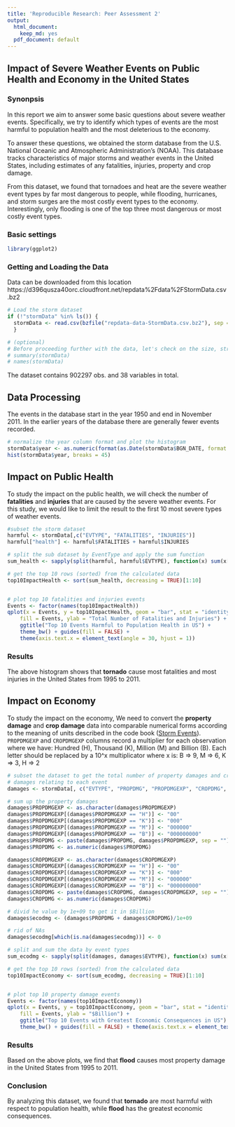 ```yaml
---
title: 'Reproducible Research: Peer Assessment 2'
output:
  html_document:
    keep_md: yes
  pdf_document: default
---
```


## Impact of Severe Weather Events on Public Health and Economy in the United States

### Synonpsis  
In this report we aim to answer some basic questions about severe weather events.  Specifically, we try to identify which types of events are the most harmful to population health and the most deleterious to the economy.

To answer these questions, we obtained the storm database from the U.S. National Oceanic and Atmospheric Administration's (NOAA).  This database tracks characteristics of major storms and weather events in the United States, including estimates of any fatalities, injuries, property and crop damage.

From this dataset, we found that tornadoes and heat are the severe weather event types by far most dangerous to people, while flooding, hurricanes, and storm surges are the most costly event types to the economy.  Interestingly, only flooding is one of the top three most dangerous or most costly event types.

### Basic settings

```r

library(ggplot2)

```

### Getting and Loading the Data

Data can be downloaded from this location 
https://d396qusza40orc.cloudfront.net/repdata%2Fdata%2FStormData.csv.bz2


```r

# Load the storm dataset
if (!"stormData" %in% ls()) {
  stormData <- read.csv(bzfile("repdata-data-StormData.csv.bz2"), sep = ",")
  }

```



```r
# (optional)
# Before proceeding further with the data, let's check on the size, structure and results summaries of the data. 
# summary(stormData)
# names(stormData)

```



The dataset contains 902297 obs. and 38 variables in total.

## Data Processing

The events in the database start in the year 1950 and end in November 2011. In the earlier years of the database there are generally fewer events recorded. 

```r

# normalize the year column format and plot the histogram 
stormData$year <- as.numeric(format(as.Date(stormData$BGN_DATE, format = "%m/%d/%Y %H:%M:%S"), "%Y"))
hist(stormData$year, breaks = 45)

```  


## Impact on Public Health
To study the impact on the public health, we will check the number of **fatalities** and **injuries** that are caused by the severe weather events. For this study, we would like to limit the result to the first 10 most severe types of weather events.

```r

#subset the storm dataset
harmful <- stormData[,c("EVTYPE", "FATALITIES", "INJURIES")]
harmful["health"] <- harmful$FATALITIES + harmful$INJURIES

# split the sub dataset by EventType and apply the sum function
sum_health <- sapply(split(harmful, harmful$EVTYPE), function(x) sum(x[, c("health")]))

# get the top 10 rows (sorted) from the calculated data
top10ImpactHealth <- sort(sum_health, decreasing = TRUE)[1:10]


# plot top 10 fatalities and injuries events
Events <- factor(names(top10ImpactHealth))
qplot(x = Events, y = top10ImpactHealth, geom = "bar", stat = "identity", xlab = "Harmful Events", 
    fill = Events, ylab = "Total Number of Fatalities and Injuries") + 
    ggtitle("Top 10 Events Harmful to Population Health in US") + 
    theme_bw() + guides(fill = FALSE) + 
    theme(axis.text.x = element_text(angle = 30, hjust = 1))

```

### Results

The above histogram shows that **tornado** cause most fatalities and most injuries in the United States from 1995 to 2011.



## Impact on Economy
To study the impact on the economy, We need to convert the **property damage** and **crop damage** data into comparable numerical forms according to the meaning of units described in the code book ([Storm Events](http://ire.org/nicar/database-library/databases/storm-events/)). 
`PROPDMGEXP` and `CROPDMGEXP` columns record a multiplier for each observation where we have:
Hundred (H), Thousand (K), Million (M) and Billion (B). Each letter should be replaced by a 10^x multiplicator where x is:
B => 9, M => 6, K => 3, H => 2

```r

# subset the dataset to get the total number of property damages and crop
# damages relating to each event
damages <- stormData[, c("EVTYPE", "PROPDMG", "PROPDMGEXP", "CROPDMG", "CROPDMGEXP")]

# sum up the property damages
damages$PROPDMGEXP <- as.character(damages$PROPDMGEXP)
damages$PROPDMGEXP[(damages$PROPDMGEXP == "H")] <- "00"
damages$PROPDMGEXP[(damages$PROPDMGEXP == "K")] <- "000"
damages$PROPDMGEXP[(damages$PROPDMGEXP == "M")] <- "000000"
damages$PROPDMGEXP[(damages$PROPDMGEXP == "B")] <- "000000000"
damages$PROPDMG <- paste(damages$PROPDMG, damages$PROPDMGEXP, sep = "")
damages$PROPDMG <- as.numeric(damages$PROPDMG)

damages$CROPDMGEXP <- as.character(damages$CROPDMGEXP)
damages$CROPDMGEXP[(damages$CROPDMGEXP == "H")] <- "00"
damages$CROPDMGEXP[(damages$CROPDMGEXP == "K")] <- "000"
damages$CROPDMGEXP[(damages$CROPDMGEXP == "M")] <- "000000"
damages$CROPDMGEXP[(damages$CROPDMGEXP == "B")] <- "000000000"
damages$CROPDMG <- paste(damages$CROPDMG, damages$CROPDMGEXP, sep = "")
damages$CROPDMG <- as.numeric(damages$CROPDMG)

# divid he value by 1e+09 to get it in $Billion 
damages$ecodmg <- (damages$PROPDMG + damages$CROPDMG)/1e+09

# rid of NAs
damages$ecodmg[which(is.na(damages$ecodmg))] <- 0

# split and sum the data by event types
sum_ecodmg <- sapply(split(damages, damages$EVTYPE), function(x) sum(x[, c("ecodmg")]))

# get the top 10 rows (sorted) from the calculated data
top10ImpactEconomy <- sort(sum_ecodmg, decreasing = TRUE)[1:10]


# plot top 10 property damage events
Events <- factor(names(top10ImpactEconomy))
qplot(x = Events, y = top10ImpactEconomy, geom = "bar", stat = "identity", xlab = "Harmful Events", 
    fill = Events, ylab = "$Billion") + 
    ggtitle("Top 10 Events with Greatest Economic Consequences in US") + 
    theme_bw() + guides(fill = FALSE) + theme(axis.text.x = element_text(angle = 30, hjust = 1))

```

### Results

Based on the above plots, we find that **flood** causes most property damage in the United States from 1995 to 2011.

### Conclusion  
By analyzing this dataset, we found that **tornado** are most harmful with respect to population health, while **flood** has the greatest economic consequences.
